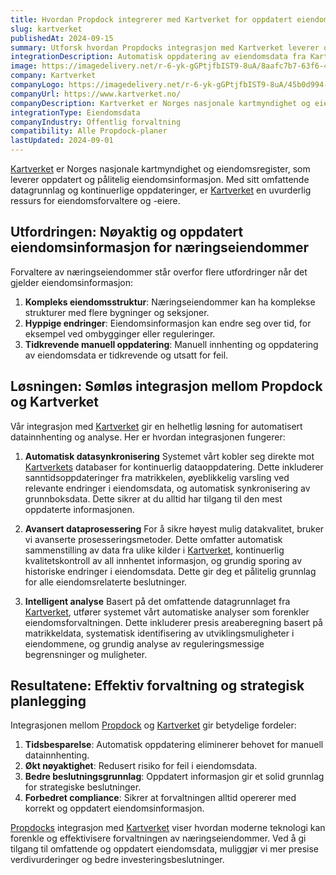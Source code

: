 ```yaml
---
title: Hvordan Propdock integrerer med Kartverket for oppdatert eiendomsdata
slug: kartverket
publishedAt: 2024-09-15
summary: Utforsk hvordan Propdocks integrasjon med Kartverket leverer oppdatert og nøyaktig eiendomsinformasjon for effektiv forvaltning av næringseiendom.
integrationDescription: Automatisk oppdatering av eiendomsdata fra Kartverket i [Propdock](/)
image: https://imagedelivery.net/r-6-yk-gGPtjfbIST9-8uA/8aafc7b7-63f6-4aa2-6930-0be1473c5b00/public
company: Kartverket
companyLogo: https://imagedelivery.net/r-6-yk-gGPtjfbIST9-8uA/45b0d994-afd2-4288-163f-b9e048555200/public
companyUrl: https://www.kartverket.no/
companyDescription: Kartverket er Norges nasjonale kartmyndighet og eiendomsregister, som leverer oppdatert og pålitelig eiendomsinformasjon.
integrationType: Eiendomsdata
companyIndustry: Offentlig forvaltning
compatibility: Alle Propdock-planer
lastUpdated: 2024-09-01
---
```

[Kartverket](https://www.kartverket.no/) er Norges nasjonale kartmyndighet og eiendomsregister, som leverer oppdatert og pålitelig eiendomsinformasjon. Med sitt omfattende datagrunnlag og kontinuerlige oppdateringer, er [Kartverket](https://www.kartverket.no/) en uvurderlig ressurs for eiendomsforvaltere og -eiere.

## Utfordringen: Nøyaktig og oppdatert eiendomsinformasjon for næringseiendommer

Forvaltere av næringseiendommer står overfor flere utfordringer når det gjelder eiendomsinformasjon:

1. **Kompleks eiendomsstruktur**: Næringseiendommer kan ha komplekse strukturer med flere bygninger og seksjoner.
2. **Hyppige endringer**: Eiendomsinformasjon kan endre seg over tid, for eksempel ved ombygginger eller reguleringer.
3. **Tidkrevende manuell oppdatering**: Manuell innhenting og oppdatering av eiendomsdata er tidkrevende og utsatt for feil.

## Løsningen: Sømløs integrasjon mellom Propdock og Kartverket

Vår integrasjon med [Kartverket](https://www.kartverket.no/) gir en helhetlig løsning for automatisert datainnhenting og analyse. Her er hvordan integrasjonen fungerer:

1. **Automatisk datasynkronisering**
Systemet vårt kobler seg direkte mot [Kartverkets](https://www.kartverket.no/) databaser for kontinuerlig dataoppdatering. Dette inkluderer sanntidsoppdateringer fra matrikkelen, øyeblikkelig varsling ved relevante endringer i eiendomsdata, og automatisk synkronisering av grunnboksdata. Dette sikrer at du alltid har tilgang til den mest oppdaterte informasjonen.

2. **Avansert dataprosessering**
For å sikre høyest mulig datakvalitet, bruker vi avanserte prosesseringsmetoder. Dette omfatter automatisk sammenstilling av data fra ulike kilder i [Kartverket](https://www.kartverket.no/), kontinuerlig kvalitetskontroll av all innhentet informasjon, og grundig sporing av historiske endringer i eiendomsdata. Dette gir deg et pålitelig grunnlag for alle eiendomsrelaterte beslutninger.

3. **Intelligent analyse**
Basert på det omfattende datagrunnlaget fra [Kartverket](https://www.kartverket.no/), utfører systemet vårt automatiske analyser som forenkler eiendomsforvaltningen. Dette inkluderer presis areaberegning basert på matrikkeldata, systematisk identifisering av utviklingsmuligheter i eiendommene, og grundig analyse av reguleringsmessige begrensninger og muligheter.

## Resultatene: Effektiv forvaltning og strategisk planlegging

Integrasjonen mellom [Propdock](/) og [Kartverket](https://www.kartverket.no/) gir betydelige fordeler:

1. **Tidsbesparelse**: Automatisk oppdatering eliminerer behovet for manuell datainnhenting.
2. **Økt nøyaktighet**: Redusert risiko for feil i eiendomsdata.
3. **Bedre beslutningsgrunnlag**: Oppdatert informasjon gir et solid grunnlag for strategiske beslutninger.
4. **Forbedret compliance**: Sikrer at forvaltningen alltid opererer med korrekt og oppdatert eiendomsinformasjon.

[Propdocks](/integrasjoner) integrasjon med [Kartverket](https://www.kartverket.no/) viser hvordan moderne teknologi kan forenkle og effektivisere forvaltningen av næringseiendommer. Ved å gi tilgang til omfattende og oppdatert eiendomsdata, muliggjør vi mer presise verdivurderinger og bedre investeringsbeslutninger.